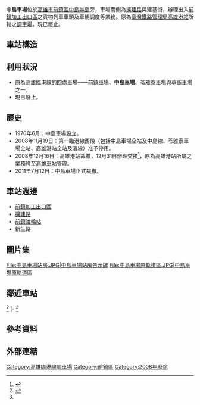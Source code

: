 {{refimprove|time=2015-04-25T01:34:49+00:00}}
{{coord|22.590330|N|120.301425|E|
type:railwaystation_region:TW-KHH_scale=100|display=title}}
{{Infobox_Station
|RouteType=Tra
|Title=中島車場
|linecolour=#0008BD
|EngTitle=Zhongdao Yard<br>（Jhongdao Yard）
|ImageName=Remaining_Building_of_Jhongdao_Rail_Yard.JPG
|ImageSize=275px
|Operator=[[臺灣鐵路管理局|臺灣鐵路管理局]]
|Line= {{rint|tw|tra}} [[高雄臨港線|中島車場線]]
|Place=[[高雄市|高雄市]][[前鎮區|前鎮區]]
|StartDate=1970年6月
|EndDate=2011年7月12日
|Code=無
|Style=平面車站
|TraOldName=
|TraLevel=貨運站
|TraPlatformS=
|TraElecCode=ㄓㄉㄠ
|TraWeb=
|TraStartLocal=
|TraMile=
}}
'''中島車場'''位於[[高雄市|高雄市]][[前鎮區|前鎮區]][[中島半島|中島半島]]旁，車場兩側為[[擴建路|擴建路]]與建基街，辦理出入[[前鎮加工出口區|前鎮加工出口區]]之貨物列車車頭及車輛調度等業務。原為[[臺灣鐵路管理局|臺灣鐵路管理局]][[高雄港站|高雄港站]]所轄之[[調車場|調車場]]，現已廢止。

== 車站構造 ==
{{章節擴充}}

== 利用狀況 ==
* 原為高雄臨港線的四處車場——[[前鎮車場|前鎮車場]]、'''中島車場'''、[[苓雅寮車場|苓雅寮車場]]與[[草衙車場|草衙車場]]之一。
* 現已廢止。

== 歷史 ==
* 1970年6月：中島車場設立。
* 2008年11月19日：第一臨港線西段（包括中島車場全站及中島線、苓雅寮車場全站、高雄港站全站及濱線）准予停用。
* 2008年12月16日：高雄港站裁撤，12月31日辦理交接<ref>{{Cite web |url=http://www.railway.gov.tw/Kaohsiung-Harbor/CP.aspx?SN=11550 |title=高雄港車站-車站簡介 |access-date=2015-04-24 |archive-url=https://web.archive.org/web/20150924084516/http://www.railway.gov.tw/Kaohsiung-Harbor/CP.aspx?SN=11550 |archive-date=2015-09-24 |dead-url=yes }}</ref>，原為高雄港站所屬之業務移至[[高雄車站|高雄車站]]管理。
* 2011年7月12日：中島車場正式裁撤。

== 車站週邊 ==
* [[前鎮加工出口區|前鎮加工出口區]]
* [[擴建路|擴建路]]
* [[前鎮渡輪站|前鎮渡輪站]]
* 新生路

== 圖片集 ==
<gallery>
File:中島車場站房.JPG|中島車場站房告示牌
File:中島車場原軌道區.JPG|中島車場原軌道區
</gallery>
== 鄰近車站 ==
{{start rail box|[[臺灣鐵路管理局|臺灣鐵路管理局]]}}
{{s-abandoned|第一臨港線分歧點|rows=2}}
{{s-line|[[高雄臨港線|中島車場線]]（廢止）||#0008BD|rows=2}}
{{s-abandoned|擴建車場}}<ref name=photos>{{Cite web |url=http://pttsp.idv.tw/images/TRA-Line%20Index/KaoHsiung%20Port%20Line/TRA-KaoHsiung%20Port%20Line.htm |title=台鐵路線風光－高雄臨港線 |accessdate=2015-04-24 |archive-date=2011-02-20 |archive-url=https://web.archive.org/web/20110220075414/http://pttsp.idv.tw/images/TRA-Line%20Index/KaoHsiung%20Port%20Line/TRA-KaoHsiung%20Port%20Line.htm |dead-url=no }}</ref>
|-
{{s-abandoned|臺糖碼頭}}<ref name=photos></ref>
{{end box}}

== 參考資料 ==
{{reflist}}

== 外部連結 ==
{{Commons cat|Jhongdao Rail Yard}}

{{台灣鐵路第一臨港線}}

[[Category:高雄臨港線調車場|Category:高雄臨港線調車場]]
[[Category:前鎮區|Category:前鎮區]]
[[Category:2008年廢除|Category:2008年廢除]]